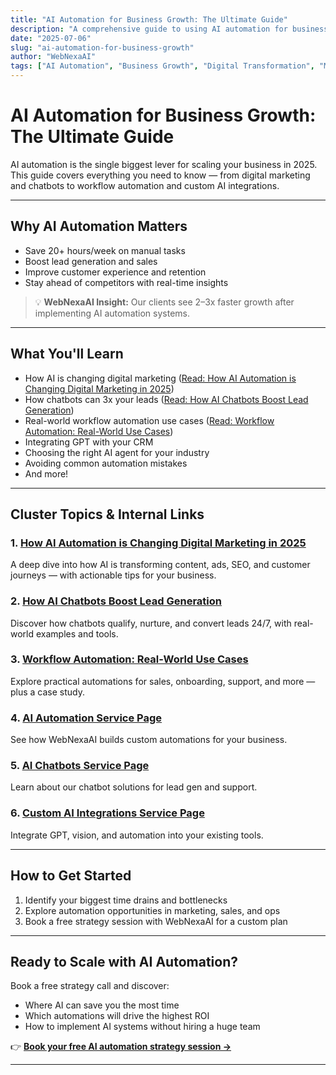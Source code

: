 ```yaml
---
title: "AI Automation for Business Growth: The Ultimate Guide"
description: "A comprehensive guide to using AI automation for business growth in 2025. Learn strategies, tools, and real-world examples to scale faster."
date: "2025-07-06"
slug: "ai-automation-for-business-growth"
author: "WebNexaAI"
tags: ["AI Automation", "Business Growth", "Digital Transformation", "Marketing", "Productivity"]
---
```


# AI Automation for Business Growth: The Ultimate Guide

AI automation is the single biggest lever for scaling your business in 2025. This guide covers everything you need to know — from digital marketing and chatbots to workflow automation and custom AI integrations.

---

## Why AI Automation Matters

- Save 20+ hours/week on manual tasks
- Boost lead generation and sales
- Improve customer experience and retention
- Stay ahead of competitors with real-time insights

> 💡 **WebNexaAI Insight:** Our clients see 2–3x faster growth after implementing AI automation systems.

---

## What You'll Learn

- How AI is changing digital marketing ([Read: How AI Automation is Changing Digital Marketing in 2025](/blog/ai-in-digital-marketing-2025))
- How chatbots can 3x your leads ([Read: How AI Chatbots Boost Lead Generation](/blog/how-ai-chatbots-boost-lead-generation))
- Real-world workflow automation use cases ([Read: Workflow Automation: Real-World Use Cases](/blog/workflow-automation-real-world-use-cases))
- Integrating GPT with your CRM
- Choosing the right AI agent for your industry
- Avoiding common automation mistakes
- And more!

---

## Cluster Topics & Internal Links

### 1. [How AI Automation is Changing Digital Marketing in 2025](/blog/ai-in-digital-marketing-2025)
A deep dive into how AI is transforming content, ads, SEO, and customer journeys — with actionable tips for your business.

### 2. [How AI Chatbots Boost Lead Generation](/blog/how-ai-chatbots-boost-lead-generation)
Discover how chatbots qualify, nurture, and convert leads 24/7, with real-world examples and tools.

### 3. [Workflow Automation: Real-World Use Cases](/blog/workflow-automation-real-world-use-cases)
Explore practical automations for sales, onboarding, support, and more — plus a case study.

### 4. [AI Automation Service Page](/services/automation)
See how WebNexaAI builds custom automations for your business.

### 5. [AI Chatbots Service Page](/services/ai-chatbots)
Learn about our chatbot solutions for lead gen and support.

### 6. [Custom AI Integrations Service Page](/services/ai-integrations)
Integrate GPT, vision, and automation into your existing tools.

---

## How to Get Started

1. Identify your biggest time drains and bottlenecks
2. Explore automation opportunities in marketing, sales, and ops
3. Book a free strategy session with WebNexaAI for a custom plan

---

## Ready to Scale with AI Automation?

Book a free strategy call and discover:
- Where AI can save you the most time
- Which automations will drive the highest ROI
- How to implement AI systems without hiring a huge team

👉 **[Book your free AI automation strategy session →](/contact)**

--- 